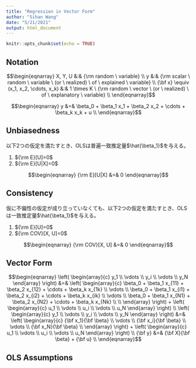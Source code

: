 ```yaml
---
title: "Regression in Vector Form"
author: "Sihan Wang"
date: "5/21/2021"
output: html_document
---
```


```r
knitr::opts_chunk$set(echo = TRUE)
```

## Notation

$$\begin{eqnarray}
X, Y, U &:& {\rm random \ variable} \\
y &:& {\rm scalar \ random \ variable \ (or \ realized) \ of \ explained \ variable} \\
{\bf x} \equiv (x_1, x_2, \cdots, x_k) &:& 1 \times K \ {\rm random \ vector \ (or \ realized) \ of \ explanatory \ variable} \\
\end{eqnarray}$$

$$\begin{eqnarray}
y &=& \beta_0 + \beta_1 x_1 + \beta_2 x_2 + \cdots + \beta_k x_k + u \\
\end{eqnarray}$$

## Unbiasedness

以下2つの仮定を満たすとき、OLSは普遍一致推定量$\hat{\beta_1}$を与える。

1. ${\rm E}[U]=0$
2. ${\rm E}[U|X]=0$

$$\begin{eqnarray}
{\rm E}[U|X] &=& 0
\end{eqnarray}$$

## Consistency

仮に不偏性の仮定が成り立っていなくても、以下2つの仮定を満たすとき、OLSは一致推定量$\hat{\beta_1}$を与える。

1. ${\rm E}[U]=0$
2. ${\rm COV}[X, U]=0$

$$\begin{eqnarray}
{\rm COV}[X, U] &=& 0
\end{eqnarray}$$


## Vector Form

$$\begin{eqnarray}
\left(
\begin{array}{c}
y_1  \\
\vdots  \\
y_i  \\
\vdots  \\
y_N
\end{array}
\right) &=& 
\left(
\begin{array}{c}
\beta_0 + \beta_1 x_{11} + \beta_2 x_{12} + \cdots + \beta_k x_{1k} \\
\vdots  \\
\beta_0 + \beta_1 x_{i1} + \beta_2 x_{i2} + \cdots + \beta_k x_{ik} \\
\vdots  \\
\beta_0 + \beta_1 x_{N1} + \beta_2 x_{N2} + \cdots + \beta_k x_{Nk} \\
 \\
\end{array}
\right) +
\left(
\begin{array}{c}
u_1  \\
\vdots  \\
u_i  \\
\vdots  \\
u_N
\end{array}
\right) \\
\left(
\begin{array}{c}
y_1  \\
\vdots  \\
y_i  \\
\vdots  \\
y_N
\end{array}
\right) &=& 
\left(
\begin{array}{c}
{\bf x_1}{\bf \beta} \\
\vdots  \\
{\bf x_i}{\bf \beta} \\
\vdots  \\
{\bf x_N}{\bf \beta} \\
\end{array}
\right) +
\left(
\begin{array}{c}
u_1  \\
\vdots  \\
u_i  \\
\vdots  \\
u_N
\end{array}
\right) \\
{\bf y} &=& {\bf X}{\bf \beta} + {\bf u} \\
\end{eqnarray}$$

## OLS Assumptions
